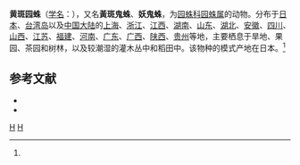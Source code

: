 {{Speciesbox
| genus = Araneus
| species = ejusmodi
| image = Araneus ejusmodi nusongm.JPG
| authority = (Bosenberg et Strand, 1906)<ref name='id13499'>{{cite web| url =http://www.bioinfo.cn/db05/BjdwSpecies.php?action=view&id=13499| title =黄斑园蛛| work =《中国动物物种编目数据库》| publisher =中国科学院微生物研究所| author =中国科学院动物研究所| accessdate =2009-04-28| deadurl =yes| archiveurl =https://web.archive.org/web/20160305030628/http://www.bioinfo.cn/db05/BjdwSpecies.php?action=view&id=13499| archivedate =2016-03-05}}</ref>
}}

'''黄斑园蛛'''（[[学名|学名]]：{{lang|la|''Araneus ejusmodi''}}），又名'''黃斑鬼蛛'''、'''妖鬼蛛'''，为[[园蛛科|园蛛科]][[园蛛属|园蛛属]]的动物。分布于[[日本|日本]]、[[台湾岛|台湾岛]]以及[[中国大陆|中国大陆]]的[[上海|上海]]、[[浙江|浙江]]、[[江西|江西]]、[[湖南|湖南]]、[[山东|山东]]、[[湖北|湖北]]、[[安徽|安徽]]、[[四川|四川]]、[[山西|山西]]、[[江苏|江苏]]、[[福建|福建]]、[[河南|河南]]、[[广东|广东]]、[[广西|广西]]、[[陕西|陕西]]、[[贵州|贵州]]等地，主要栖息于旱地、果园、茶园和树林，以及较潮湿的灌木丛中和稻田中。该物种的模式产地在日本。<ref name='id13499'/>

== 参考文献 ==
{{reflist}}
* {{TaiBNET| zh=黃斑鬼蛛 | id=312446 | binomial=Araneus ejusmodi | authority=B?senberg, W. & E. Strand, 1906 | var= | accessdate=2013-01-24}}
* {{cite web |title=黄斑圆蛛 |url=http://www.papc.cn/html/folder/709338-1.htm |website=中国自然保护区生物标本资源共享平台}}
{{taxonbar}}

[[Category:1906年描述的动物|H]]
[[Category:园蛛属|H]]